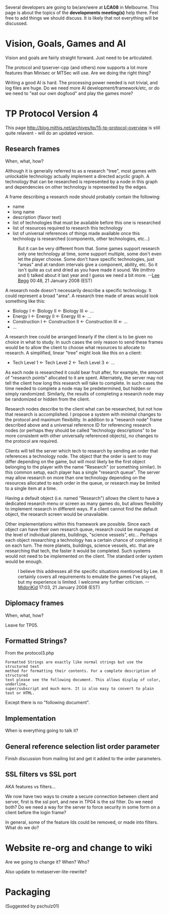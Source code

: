 Several developers are going to be/are/were at '''LCA08''' in Melbourne. This page is about the topics of the '''developments meeting(s)''' help there. Feel free to add things we should discuss. It is likely that not everything will be discussed.

= Vision, Goals, Games and AI =
Vision and goals are fairly straight forward. Just need to be articulated.

The protocol and tpserver-cpp (and others) now supports a lot more features than Minisec or MTSec will use. Are we doing the right thing?

Writing a good AI is hard. The processing power needed is not trivial, and log files are huge. Do we need more AI development/framework/etc, or do we need to "eat our own dogfood" and play the games more?

= TP Protocol Version 4 =

This page http://blog.mithis.net/archives/tp/15-tp-protocol-overview is still quite relavent - will do an updated version.

== Research frames ==
When, what, how?

Although it is generally referred to as a research "tree", most games with unlockable technology actually implement a directed acyclic graph.  A technology that can be researched is represented by a node in this graph and dependencies on other technology is represented by the edges.

A frame describing a research node should probably contain the following:

* name
* long name
* description (flavor text)
* list of technologies that must be available before this one is researched
* list of resources required to research this technology
* list of universal references of things made available once this technology is researched (components, other technologies, etc...)

: But it can be very different from that. Some games support research only one technology at time, some support multiple, some don't even let the player choose. Some don't have specific technologies, just "areas" and at random intervals give a component, ability, etc. So it isn't quite as cut and dried as you have made it sound. We (mithro and I) talked about it last year and I guess we need a bit more. --[[User:Lee Begg|Lee Begg]] 00:48, 21 January 2008 (EST)

A research node doesn't necessarily describe a specific technology.  It could represent a broad "area".  A research tree made of areas would look something like this:

* Biology I <- Biology II <- Biology III <- ...
* Energy I <- Energy II <- Energy III <- ...
* Construction I <- Construction II <- Construction III <- ...
* ...

A research tree could be arranged linearly if the client is to be given no choice in what to study.  In such cases the only reason to send these frames would be to allow the client to choose what resources to allocate to research.  A simplified, linear "tree" might look like this on a client:

* Tech Level 1 <- Tech Level 2 <- Tech Level 3 <- ... 

As each node is researched it could bear fruit after, for example, the amount of "research points" allocated to it are spent.  Alternately, the server may not tell the client how long this research will take to complete.  In such cases the time needed to complete a node may be predetermined, but hidden or simply randomized.  Similarly, the results of completing a research node may be randomized or hidden from the client.  

Research nodes describe to the client what can be researched, but not how that research is accomplished.  I propose a system with minimal changes to the protocol and maximum flexibility.  In addition to a "research node" frame described above and a universal reference ID for referencing research nodes (or perhaps they should be called "technology descriptions" to be more consistent with other universally referenced objects), no changes to the protocol are required.

Clients will tell the server which tech to research by sending an order that references a technology node.  The object that the order is sent to may differ depending on the game, but will most likely be the first object belonging to the player with the name "Research" (or something similar).  In this common setup, each player has a single "research queue".  The server may allow research on more than one technology depending on the resources allocated to each order in the queue, or research may be limited to a single item at a time.

Having a default object (i.e. named "Research") allows the client to have a dedicated research menu or screen as many games do, but allows flexibility to implement research in different ways.  If a client cannot find the default object, the research screen would be unavailable.

Other implementations within this framework are possible.  Since each object can have their own research queue, research could be managed at the level of individual planets, buildings, "science vessels", etc...  Perhaps each object researching a technology has a certain chance of completing it on each turn.  The more planets, buildings, science vessels, etc. that are researching that tech, the faster it would be completed.  Such systems would not need to be implemented on the client.  The standard order system would be enough.

: I believe this addresses all the specific situations mentioned by Lee.  It certainly covers all requirements to emulate the games I've played, but my experience is limited.  I welcome any further criticism. --[[User:MidoriKid|MidoriKid]] 17:03, 21 January 2008 (EST)

== Diplomacy frames ==
When, what, how?

Leave for TP05.

== Formatted Strings? ==

From the protocol3.php
<pre>
Formatted Strings are exactly like normal strings but use the structured text
method for formatting their contents. For a complete description of structured
text please see the following document. This allows display of color, underline,
super/subscript and much more. It is also easy to convert to plain text or HTML.
</pre>

Except there is no "following document".

== Implementation ==
When is everything going to talk it?

== General reference selection list order parameter ==
Finish discussion from mailing list and get it added to the order parameters.

== SSL filters vs SSL port ==
AKA features vs filters...

We now have two ways to create a secure connection between client and server, first is the ssl port, and new in TP04 is the ssl filter. Do we need both? Do we need a way for the server to force security in some form on a client before the login frame?

In general, some of the feature Ids could be removed, or made into filters. What do we do?

= Website re-org and change to wiki =
Are we going to change it? When? Who?

Also update to metaserver-lite-rewrite?

= Packaging =
(Suggested by pschulz01)